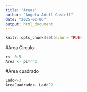 ```yaml
---
title: "Areas"
author: "Angela Adell Castell"
date: "2025-02-06"
output: html_document
---
```


```r
knitr::opts_chunk$set(echo = TRUE)
```
#Area Circulo

```r

r<- 0.5
Area <- pi*r^2

```
#Área cuadrado
```r
Lado<-3
AreaCuadrado<- Lado^2
```
